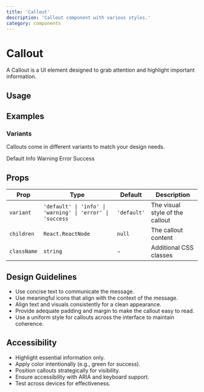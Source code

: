 ```yaml
---
title: 'Callout'
description: 'Callout component with various styles.'
category: components
---
```


# Callout

A Callout is a UI element designed to grab attention and highlight important information. 

## Usage

<ComponentPreview name="callout" />

## Examples

### Variants

Callouts come in different variants to match your design needs.

<Tabs defaultValue='default'>
    <TabsList>
        <TabsTrigger value='default'>Default</TabsTrigger>
        <TabsTrigger value='info'>Info</TabsTrigger>
        <TabsTrigger value='warning'>Warning</TabsTrigger>
        <TabsTrigger value='error'>Error</TabsTrigger>
        <TabsTrigger value='success'>Success</TabsTrigger>
    </TabsList>
    <TabsContent value='default'>
        <ComponentPreview
        name='callout'
        />
    </TabsContent>
    <TabsContent value='info'>
        <ComponentPreview
        name='info_callout'
        />
    </TabsContent>
    <TabsContent value='warning'>
        <ComponentPreview
        name='warning_callout'
        />
    </TabsContent>
    <TabsContent value='error'>
        <ComponentPreview
        name='error_callout'
        />
    </TabsContent>
    <TabsContent value='success'>
        <ComponentPreview
        name='success_callout'
        />
    </TabsContent>
</Tabs>


## Props

| Prop        | Type                                                          | Default     | Description                                                |
| ----------- | ------------------------------------------------------------- | ----------- | ---------------------------------------------------------- |
| `variant`   | `'default' \| 'info' \| 'warning' \| 'error' \| 'success`| `'default'` | The visual style of the callout                             |
| `children`  | `React.ReactNode`                                                     | `null`     | The callout content |
| `className` | `string`                                                      | -           | Additional CSS classes                                     |

## Design Guidelines

- Use concise text to communicate the message.
- Use meaningful icons that align with the context of the message.
- Align text and visuals consistently for a clean appearance.
- Provide adequate padding and margin to make the callout easy to read.
- Use a uniform style for callouts across the interface to maintain coherence.

## Accessibility

- Highlight essential information only.
- Apply color intentionally (e.g., green for success).
- Position callouts strategically for visibility.
- Ensure accessibility with ARIA and keyboard support.
- Test across devices for effectiveness.